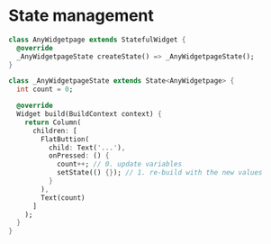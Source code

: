 # State management

```dart
class AnyWidgetpage extends StatefulWidget {
  @override
  _AnyWidgetpageState createState() => _AnyWidgetpageState();
}

class _AnyWidgetpageState extends State<AnyWidgetpage> {
  int count = 0;

  @override
  Widget build(BuildContext context) {
    return Column(
      children: [
        FlatButtion(
          child: Text('...'),
          onPressed: () {
            count++; // 0. update variables
            setState(() {}); // 1. re-build with the new values
          }
        ),
        Text(count)
      ]
    );
  }
}
```

